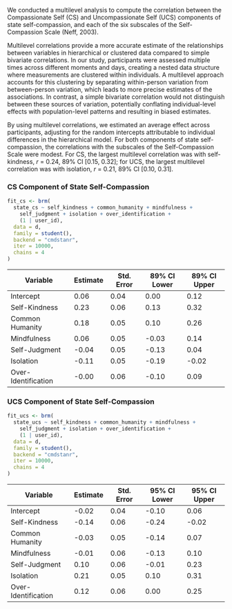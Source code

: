 We conducted a multilevel analysis to compute the correlation between the Compassionate Self (CS) and Uncompassionate Self (UCS) components of state self-compassion, and each of the six subscales of the Self-Compassion Scale (Neff, 2003).

Multilevel correlations provide a more accurate estimate of the relationships between variables in hierarchical or clustered data compared to simple bivariate correlations. In our study, participants were assessed multiple times across different moments and days, creating a nested data structure where measurements are clustered within individuals. A multilevel approach accounts for this clustering by separating within-person variation from between-person variation, which leads to more precise estimates of the associations. In contrast, a simple bivariate correlation would not distinguish between these sources of variation, potentially conflating individual-level effects with population-level patterns and resulting in biased estimates.

By using multilevel correlations, we estimated an average effect across participants, adjusting for the random intercepts attributable to individual differences in the hierarchical model. For both components of state self-compassion, the correlations with the subscales of the Self-Compassion Scale were modest. For CS, the largest multilevel correlation was with self-kindness, $r$ = 0.24, 89% CI [0.15, 0.32]; for UCS, the largest multilevel correlation was with isolation, $r$ = 0.21, 89% CI [0.10, 0.31].


### CS Component of State Self-Compassion

```r
fit_cs <- brm(
  state_cs ~ self_kindness + common_humanity + mindfulness + 
    self_judgment + isolation + over_identification +
    (1 | user_id),
  data = d,
  family = student(),
  backend = "cmdstanr",
  iter = 10000,
  chains = 4
)
```

| Variable            | Estimate | Std. Error | 89% CI Lower | 89% CI Upper |
|---------------------|----------|------------|--------------|--------------|
| Intercept           | 0.06     | 0.04       | 0.00         | 0.12         |
| Self-Kindness       | 0.23     | 0.06       | 0.13         | 0.32         |
| Common Humanity     | 0.18     | 0.05       | 0.10         | 0.26         |
| Mindfulness         | 0.06     | 0.05       | -0.03        | 0.14         |
| Self-Judgment       | -0.04    | 0.05       | -0.13        | 0.04         |
| Isolation           | -0.11    | 0.05       | -0.19        | -0.02        |
| Over-Identification | -0.00    | 0.06       | -0.10        | 0.09         |


### UCS Component of State Self-Compassion

```r
fit_ucs <- brm(
  state_ucs ~ self_kindness + common_humanity + mindfulness + 
    self_judgment + isolation + over_identification +
    (1 | user_id),
  data = d,
  family = student(),
  backend = "cmdstanr",
  iter = 10000,
  chains = 4
)
```

| Variable            | Estimate | Std. Error | 95% CI Lower | 95% CI Upper |
|---------------------|----------|------------|--------------|--------------|
| Intercept           | -0.02    | 0.04       | -0.10        | 0.06         |
| Self-Kindness       | -0.14    | 0.06       | -0.24        | -0.02        |
| Common Humanity     | -0.03    | 0.05       | -0.14        | 0.07         |
| Mindfulness         | -0.01    | 0.06       | -0.13        | 0.10         |
| Self-Judgment       | 0.10     | 0.06       | -0.01        | 0.23         |
| Isolation           | 0.21     | 0.05       | 0.10         | 0.31         |
| Over-Identification | 0.12     | 0.06       | 0.00         | 0.25         |


